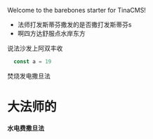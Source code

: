 
Welcome to the barebones starter for TinaCMS!

* 法师打发斯蒂芬撒发的是否撒打发斯蒂芬s
* 啊四方达舒服点水岸东方

说法沙发上阿双丰收

```javascript
  const a = 19
```

焚烧发电撒旦法

# 大法师的

#### 水电费撒旦法
